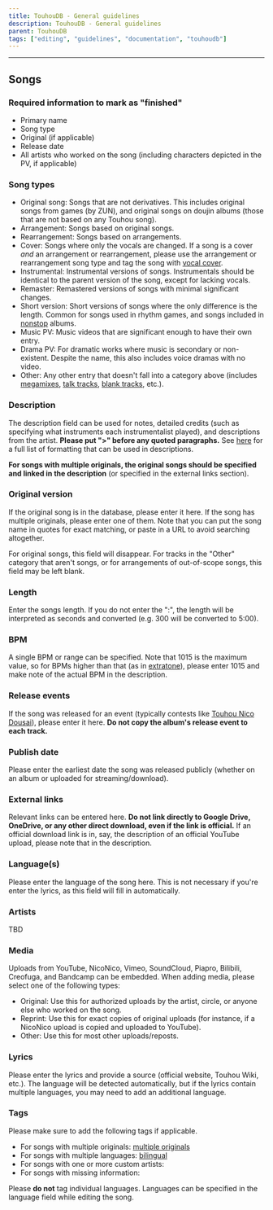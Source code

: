 ---
title: TouhouDB - General guidelines
description: TouhouDB - General guidelines
parent: TouhouDB
tags: ["editing", "guidelines", "documentation", "touhoudb"]
---

----

## Songs

### Required information to mark as "finished"

* Primary name
* Song type
* Original (if applicable)
* Release date
* All artists who worked on the song (including characters depicted in the PV, if applicable)

### Song types

* Original song: Songs that are not derivatives. This includes original songs from games (by ZUN), and original songs on doujin albums (those that are not based on any Touhou song).
* Arrangement: Songs based on original songs.
* Rearrangement: Songs based on arrangements.
* Cover: Songs where only the vocals are changed. If a song is a cover *and* an arrangement or rearrangement, please use the arrangement or rearrangement song type and tag the song with [vocal cover](https://touhoudb.com/T/76).
* Instrumental: Instrumental versions of songs. Instrumentals should be identical to the parent version of the song, except for lacking vocals.
* Remaster: Remastered versions of songs with minimal significant changes.
* Short version: Short versions of songs where the only difference is the length. Common for songs used in rhythm games, and songs included in [nonstop](https://touhoudb.com/T/614) albums.
* Music PV: Music videos that are significant enough to have their own entry.
* Drama PV: For dramatic works where music is secondary or non-existent. Despite the name, this also includes voice dramas with no video.
* Other: Any other entry that doesn't fall into a category above (includes [megamixes](https://touhoudb.com/T/846), [talk tracks](https://touhoudb.com/T/959), [blank tracks](https://touhoudb.com/T/1610), etc.).

### Description

The description field can be used for notes, detailed credits (such as specifying what instruments each instrumentalist played), and descriptions from the artist. **Please put ">" before any quoted paragraphs.** See [here](https://docs.github.com/en/get-started/writing-on-github/getting-started-with-writing-and-formatting-on-github/basic-writing-and-formatting-syntax) for a full list of formatting that can be used in descriptions.

**For songs with multiple originals, the original songs should be specified and linked in the description** (or specified in the external links section).

### Original version

If the original song is in the database, please enter it here. If the song has multiple originals, please enter one of them. Note that you can put the song name in quotes for exact matching, or paste in a URL to avoid searching altogether.

For original songs, this field will disappear. For tracks in the "Other" category that aren't songs, or for arrangements of out-of-scope songs, this field may be left blank.

### Length

Enter the songs length. If you do not enter the ":", the length will be interpreted as seconds and converted (e.g. 300 will be converted to 5:00).

### BPM

A single BPM or range can be specified. Note that 1015 is the maximum value, so for BPMs higher than that (as in [extratone](https://touhoudb.com/T/1029)), please enter 1015 and make note of the actual BPM in the description.

### Release events

If the song was released for an event (typically contests like [Touhou Nico Dousai](https://touhoudb.com/Es/113/touhou-nico-dousai)), please enter it here. **Do not copy the album's release event to each track.**

### Publish date

Please enter the earliest date the song was released publicly (whether on an album or uploaded for streaming/download).

### External links

Relevant links can be entered here. **Do not link directly to Google Drive, OneDrive, or any other direct download, even if the link is official.** If an official download link is in, say, the description of an official YouTube upload, please note that in the description.

### Language(s)

Please enter the language of the song here. This is not necessary if you're enter the lyrics, as this field will fill in automatically.

### Artists

TBD

### Media

Uploads from YouTube, NicoNico, Vimeo, SoundCloud, Piapro, Bilibili, Creofuga, and Bandcamp can be embedded. When adding media, please select one of the following types:

* Original: Use this for authorized uploads by the artist, circle, or anyone else who worked on the song.
* Reprint: Use this for exact copies of original uploads (for instance, if a NicoNico upload is copied and uploaded to YouTube).
* Other: Use this for most other uploads/reposts.

### Lyrics

Please enter the lyrics and provide a source (official website, Touhou Wiki, etc.). The language will be detected automatically, but if the lyrics contain multiple languages, you may need to add an additional language.

### Tags

Please make sure to add the following tags if applicable.

* For songs with multiple originals: [multiple originals]()
* For songs with multiple languages: [bilingual]()
* For songs with one or more custom artists:
* For songs with missing information:

Please **do not** tag individual languages. Languages can be specified in the language field while editing the song.